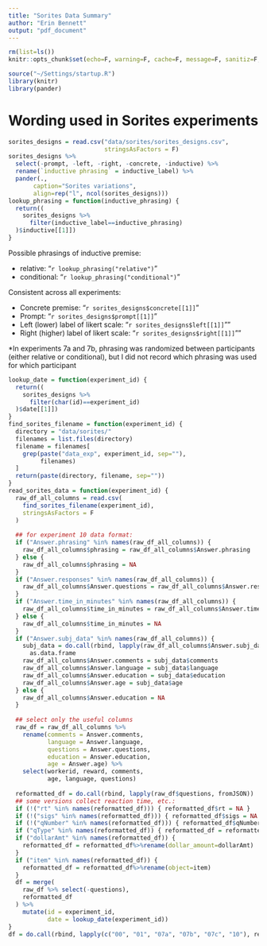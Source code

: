 ```yaml
---
title: "Sorites Data Summary"
author: "Erin Bennett"
output: "pdf_document"
---
```


```r
rm(list=ls())
knitr::opts_chunk$set(echo=F, warning=F, cache=F, message=F, sanitiz=F, fig.width = 5, fig.height = 3)
```

```r
source("~/Settings/startup.R")
library(knitr)
library(pander)
```

# Wording used in Sorites experiments

```r
sorites_designs = read.csv("data/sorites/sorites_designs.csv",
                           stringsAsFactors = F)
sorites_designs %>%
  select(-prompt, -left, -right, -concrete, -inductive) %>%
  rename(`inductive phrasing` = inductive_label) %>%
  pander(.,
       caption="Sorites variations",
       align=rep("l", ncol(sorites_designs)))
lookup_phrasing = function(inductive_phrasing) {
  return((
    sorites_designs %>%
      filter(inductive_label==inductive_phrasing)
  )$inductive[[1]])
}
```

Possible phrasings of inductive premise:

* relative: "`r lookup_phrasing("relative")`"
* conditional: "`r lookup_phrasing("conditional")`"

Consistent across all experiments:

* Concrete premise: "`r sorites_designs$concrete[[1]]`"
* Prompt: "`r sorites_designs$prompt[[1]]`"
* Left (lower) label of likert scale: "`r sorites_designs$left[[1]]`""
* Right (higher) label of likert scale: "`r sorites_designs$right[[1]]`""

*In experiments 7a and 7b, phrasing was randomized between participants (either relative or conditional), but I did not record which phrasing was used for which participant

```r
lookup_date = function(experiment_id) {
  return((
    sorites_designs %>%
      filter(char(id)==experiment_id)
  )$date[[1]])
}
find_sorites_filename = function(experiment_id) {
  directory = "data/sorites/"
  filenames = list.files(directory)
  filename = filenames[
    grep(paste("data_exp", experiment_id, sep=""),
         filenames)
  ]
  return(paste(directory, filename, sep=""))
}
read_sorites_data = function(experiment_id) {
  raw_df_all_columns = read.csv(
    find_sorites_filename(experiment_id),
    stringsAsFactors = F
  )
  
  ## for experiment 10 data format:
  if ("Answer.phrasing" %in% names(raw_df_all_columns)) {
    raw_df_all_columns$phrasing = raw_df_all_columns$Answer.phrasing
  } else {
    raw_df_all_columns$phrasing = NA
  }
  if ("Answer.responses" %in% names(raw_df_all_columns)) {
    raw_df_all_columns$Answer.questions = raw_df_all_columns$Answer.responses
  }
  if ("Answer.time_in_minutes" %in% names(raw_df_all_columns)) {
    raw_df_all_columns$time_in_minutes = raw_df_all_columns$Answer.time_in_minutes
  } else {
    raw_df_all_columns$time_in_minutes = NA
  }
  if ("Answer.subj_data" %in% names(raw_df_all_columns)) {
    subj_data = do.call(rbind, lapply(raw_df_all_columns$Answer.subj_data, fromJSON)) %>%
      as.data.frame
    raw_df_all_columns$Answer.comments = subj_data$comments
    raw_df_all_columns$Answer.language = subj_data$language
    raw_df_all_columns$Answer.education = subj_data$education
    raw_df_all_columns$Answer.age = subj_data$age
  } else {
    raw_df_all_columns$Answer.education = NA
  }
  
  ## select only the useful columns
  raw_df = raw_df_all_columns %>%
    rename(comments = Answer.comments,
           language = Answer.language,
           questions = Answer.questions,
           education = Answer.education,
           age = Answer.age) %>%
    select(workerid, reward, comments,
           age, language, questions)
  
  reformatted_df = do.call(rbind, lapply(raw_df$questions, fromJSON))
  ## some versions collect reaction time, etc.:
  if (!("rt" %in% names(reformatted_df))) { reformatted_df$rt = NA }
  if (!("sigs" %in% names(reformatted_df))) { reformatted_df$sigs = NA }
  if (!("qNumber" %in% names(reformatted_df))) { reformatted_df$qNumber = NA }
  if ("qType" %in% names(reformatted_df)) { reformatted_df = reformatted_df%>%rename(qtype=qType) }
  if ("dollarAmt" %in% names(reformatted_df)) {
    reformatted_df = reformatted_df%>%rename(dollar_amount=dollarAmt)
  }
  if ("item" %in% names(reformatted_df)) {
    reformatted_df = reformatted_df%>%rename(object=item)
  }
  df = merge(
    raw_df %>% select(-questions),
    reformatted_df
  ) %>% 
    mutate(id = experiment_id,
           date = lookup_date(experiment_id))
}
df = do.call(rbind, lapply(c("00", "01", "07a", "07b", "07c", "10"), read_sorites_data))
```

